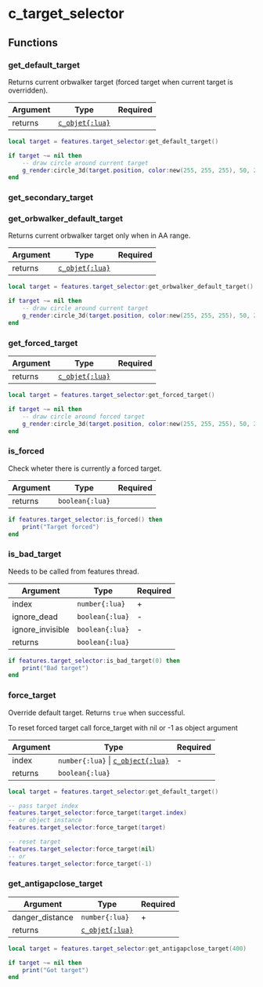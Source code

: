
# c_target_selector

## Functions

### get_default_target

Returns current orbwalker target (forced target when current target is overridden).

| Argument | Type                                 | Required |
| -------- | ------------------------------------ | -------- |
| returns  | [`c_objet{:lua}`](/classes/c_object) |          |

```lua /get_default_target/
local target = features.target_selector:get_default_target()

if target ~= nil then
    -- draw circle around current target
    g_render:circle_3d(target.position, color:new(255, 255, 255), 50, 2, 25, 2)
end
```

### get_secondary_target

### get_orbwalker_default_target

Returns current orbwalker target only when in AA range.

| Argument | Type                                 | Required |
| -------- | ------------------------------------ | -------- |
| returns  | [`c_objet{:lua}`](/classes/c_object) |          |

```lua /get_orbwalker_default_target/
local target = features.target_selector:get_orbwalker_default_target()

if target ~= nil then
    -- draw circle around current target
    g_render:circle_3d(target.position, color:new(255, 255, 255), 50, 2, 25, 2)
end
```

### get_forced_target

| Argument | Type                                 | Required |
| -------- | ------------------------------------ | -------- |
| returns  | [`c_objet{:lua}`](/classes/c_object) |          |

```lua /get_forced_target/
local target = features.target_selector:get_forced_target()

if target ~= nil then
    -- draw circle around forced target
    g_render:circle_3d(target.position, color:new(255, 255, 255), 50, 2, 25, 2)
end
```

### is_forced

Check wheter there is currently a forced target.

| Argument | Type            | Required |
| -------- | --------------- | -------- |
| returns  | `boolean{:lua}` |          |

```lua /is_forced/
if features.target_selector:is_forced() then
    print("Target forced")
end
```

### is_bad_target

<Callout type="warning" emoji="⚠️">
  Needs to be called from features thread.
</Callout>

| Argument         | Type            | Required |
| ---------------- | --------------- | -------- |
| index            | `number{:lua}`  | +        |
| ignore_dead      | `boolean{:lua}` | -        |
| ignore_invisible | `boolean{:lua}` | -        |
| returns          | `boolean{:lua}` |          |

```lua /is_bad_target/
if features.target_selector:is_bad_target(0) then
    print("Bad target")
end
```

### force_target

Override default target. Returns `true` when successful.

<Callout type="warning" emoji="⚠️">
  To reset forced target call force_target with nil or -1 as object argument
</Callout>

| Argument | Type                                                    | Required |
| -------- | ------------------------------------------------------- | -------- |
| index    | `number{:lua}` \| [`c_object{:lua}`](/classes/c_object) | -        |
| returns  | `boolean{:lua}`                                         |          |

```lua /force_target/
local target = features.target_selector:get_default_target()

-- pass target index
features.target_selector:force_target(target.index)
-- or object instance
features.target_selector:force_target(target)

-- reset target
features.target_selector:force_target(nil)
-- or
features.target_selector:force_target(-1)
```

### get_antigapclose_target

| Argument        | Type                                 | Required |
| --------------- | ------------------------------------ | -------- |
| danger_distance | `number{:lua}`                       | +        |
| returns         | [`c_objet{:lua}`](/classes/c_object) |          |

```lua /get_antigapclose_target/
local target = features.target_selector:get_antigapclose_target(400)

if target ~= nil then
    print("Got target")
end
```
